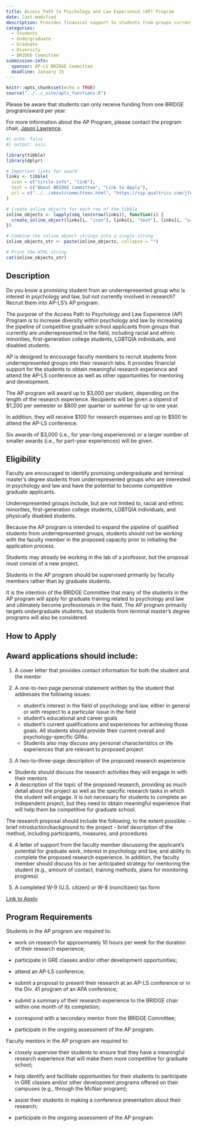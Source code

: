 ```yaml
---
title: Access Path to Psychology and Law Experience (AP) Program
date: last-modified
description: Provides finanical support to students from groups currently underrepresented in the field of psychology and law. 
categories: 
  - Students
  - Undergraduate
  - Graduate
  - Diversity
  - BRIDGE Committee
submission-info:
  sponsor: AP-LS BRIDGE Committee
  deadline: January 15
---
```


```r
knitr::opts_chunk$set(echo = TRUE)
source("../../_site/apls_functions.R")
```

::: vspace
:::

::: callout-note
Please be aware that students can only receive funding from one BRIDGE program/award per year.

For more information about the AP Program, please contact the program chair, [Jason Lawrence](mailto:jason.lawrence@dmh.mo.gov).
```r
#| echo: false
#| output: asis

library(tibble)
library(dplyr)

# Important links for award
links <- tibble(
  icon = c("circle-info", "link"),
  text = c("About BRIDGE Committee", "Link to Apply"),
  url = c("../../about/committees.html", "https://ssp.qualtrics.com/jfe/form/SV_ePbaazCXWwNreZ0")
)

# Create inline objects for each row of the tibble
inline_objects <- lapply(seq_len(nrow(links)), function(i) {
  create_inline_object(links[i, "icon"], links[i, "text"], links[i, "url"])
})

# Combine the inline object strings into a single string
inline_objects_str <- paste(inline_objects, collapse = "")

# Print the HTML string
cat(inline_objects_str)
```
:::

::: vspace
:::

::: panel-tabset
## Description

Do you know a promising student from an underrepresented group who is interest in psychology and law, but not currently involved in research? Recruit them into AP-LS's AP program.

The purpose of the Access Path to Psychology and Law Experience (AP) Program is to increase diversity within psychology and law by increasing the pipeline of competitive graduate school applicants from groups that currently are underrepresented in the field, including racial and ethnic minorities, first-generation college students, LGBTQIA individuals, and disabled students. 

AP is designed to encourage faculty members to recruit students from underrepresented groups into their research labs. It provides financial support for the students to obtain meaningful research experience and attend the AP-LS conference as well as other opportunities for mentoring and development. 

:::{.callout-note}
The AP program will award up to $3,000 per student, depending on the length of the research experience. Recipients will be given a stipend of $1,200 per semester or $800 per quarter or summer for up to one year. 

In addition, they will receive $100 for research expenses and up to $500 to attend the AP-LS conference. 

Six awards of $3,000 (i.e., for year-long experiences) or a larger number of smaller awards (i.e., for part-year experiences) will be given.
:::

## Eligibility

Faculty are encouraged to identify promising undergraduate and terminal master's degree students from underrepresented groups who are interested in psychology and law and have the potential to become competitive graduate applicants. 

Underrepresented groups include, but are not limited to, racial and ethnic minorities, first-generation college students, LGBTQIA individuals, and physically disabled students. 

Because the AP program is intended to expand the pipeline of qualified students from underrepresented groups, students should not be working with the faculty member in the proposed capacity prior to initiating the application process.

Students may already be working in the lab of a professor, but the proposal must consist of a new project.

Students in the AP program should be supervised primarily by faculty members rather than by graduate students.


:::{.callout-note}
It is the intention of the BRIDGE Committee that many of the students in the AP program will apply for graduate training related to psychology and law and ultimately become professionals in the field. The AP program primarily targets undergraduate students, but students from terminal master’s degree programs will also be considered.
:::

## How to Apply

:::{.callout-tip} 
## Award applications should include:

1.  A cover letter that provides contact information for both the student and the mentor

2. A one-to-two page personal statement written by the student that addresses the following issues:
    -   student's interest in the field of psychology and law, either in general or with respect to a particular issue in the field
    -   student's educational and career goals
    -   student's current qualifications and experiences for achieving those goals. All students should provide their current overall and psychology-specific GPAs.
    -   Students also may discuss any personal characteristics or life experiences that are relevant to proposed project

3. A two-to-three-page description of the proposed research experience
  -   Students should discuss the research activities they will engage in with their mentors
  -   A description of the topic of the proposed research, providing as much detail about the project as well as the specific research tasks in which the student will engage. It is not necessary for students to complete an independent project, but they need to obtain meaningful experience that will help them be competitive for graduate school.

:::{callout-tip}
The research proposal should include the following, to the extent possible:
-   brief introduction/background to the project
-   brief description of the method, including participants, measures, and procedures
:::

4. A letter of support from the faculty member discussing the applicant's potential for graduate work, interest in psychology and law, and ability to complete the proposed research experience. In addition, the faculty member should discuss his or her anticipated strategy for mentoring the student (e.g., amount of contact, training methods, plans for monitoring progress)

5. A completed W-9 (U.S. citizen) or W-8 (noncitizen) tax form
:::

<a class="btn btn-primary" href="https://ssp.qualtrics.com/jfe/form/SV_ePbaazCXWwNreZ0" role="button">Link to Apply</a>

## Program Requirements

Students in the AP program are required to:

-   work on research for approximately 10 hours per week for the duration of their research experience;

-   participate in GRE classes and/or other development opportunities;

-   attend an AP-LS conference;

-   submit a proposal to present their research at an AP-LS conference or in the Div. 41 program of an APA conference;

-   submit a summary of their research experience to the BRIDGE chair within one month of its completion;

-   correspond with a secondary mentor from the BRIDGE Committee;

-   participate in the ongoing assessment of the AP program.

Faculty mentors in the AP program are required to:

-   closely supervise their students to ensure that they have a meaningful research experience that will make them more competitive for graduate school;

-   help identify and facilitate opportunities for their students to participate in GRE classes and/or other development programs offered on their campuses (e.g., through the McNair program);

-   assist their students in making a conference presentation about their research;

-   participate in the ongoing assessment of the AP program

:::